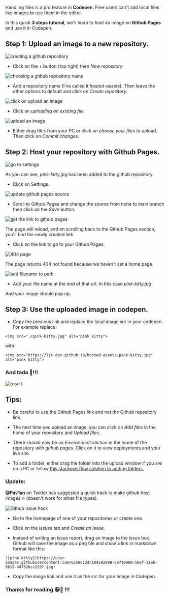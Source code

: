 

Handling files is a pro feature in **Codepen**. Free users can't add local files like images to use them in the editor.

In this quick **3 steps tutorial**, we'll learn to host an image on **Github Pages** and use it in Codepen.

## Step 1: Upload an image to a new repository.


![creating a github repository](/images/blog/a-quick-hack-to-use-local-images-in-codepen/0.jpg)

 - Click on the \+ button (top right) then *New repository*

![choosing a github repository name](/images/blog/a-quick-hack-to-use-local-images-in-codepen/1.jpg)

- Add a repository name (I've called it *hosted-assets*). Then leave the other options to default and click on *Create repository.*

![ click on upload an image](/images/blog/a-quick-hack-to-use-local-images-in-codepen/2.jpg)

* Click on *uploading an existing file.*

![ upload an image](/images/blog/a-quick-hack-to-use-local-images-in-codepen/3.jpg)

* Either drag files from your PC or click on *choose your files* to upload. Then click on *Commit changes*.

## Step 2: Host your repository with Github Pages.

![ go to settings](/images/blog/a-quick-hack-to-use-local-images-in-codepen/4.jpg)

As you can see, *pink-kitty.jpg* has been added to the github repository.

* Click on Settings.

![update github pages source](/images/blog/a-quick-hack-to-use-local-images-in-codepen/5.jpg)

* Scroll to Github Pages and change the source from none to main branch then click on the *Save* button.

![get the link to github pages](/images/blog/a-quick-hack-to-use-local-images-in-codepen/6.jpg)

The page will reload, and on scrolling back to the Github Pages section, you'll find the newly created link.

* Click on the link to go to your Github Pages.

![404 page](/images/blog/a-quick-hack-to-use-local-images-in-codepen/7.jpg)

The page returns 404 not found because we haven't set a home page.

![add filename to path](/images/blog/a-quick-hack-to-use-local-images-in-codepen/8.jpg)

* Add your file name at the end of that url. In this case *pink-kitty.jpg*

And your image should pop up.

## Step 3: Use the uploaded image in codepen.

* Copy the previous link and replace the local image src in your codepen. For example replace:

`<img src="./pink-kitty.jpg" alt="pink kitty">`

with:

`<img src="https://ljc-dev.github.io/hosted-assets/pink-kitty.jpg" alt="pink kitty">`

### And tada 🎉!!! 

![result](/images/blog/a-quick-hack-to-use-local-images-in-codepen/9.jpg)

## Tips:

* Be careful to use the Github Pages link and not the Github repository link.

* The next time you upload an image, you can click on *Add files* in the home of your repository and *Upload files.*

* There should now be an *Environment* section in the home of the repository with *github pages*. Click on it to view deployments and your live site.

* To add a folder, either drag the folder into the upload window if you are on a PC or follow [this stackoverflow solution to adding folders.](https://stackoverflow.com/questions/12258399/how-do-i-create-a-folder-in-a-github-repository)

### Update:

**@Pav1an** on Twitter has suggested a quick hack to make github host images 🔥 (doesn't work for other file types).

![Github issue hack ](/images/blog/a-quick-hack-to-use-local-images-in-codepen/10.jpg)

* Go to the homepage of one of your repositories or create one. 

* Click on the *Issues* tab and *Create an issue*.

* Instead of writing an issue report, drag an image to the issue box. Github will save the image as a png file and show a link in markdown format like this:

`![pink-kitty](https://user-images.githubusercontent.com/62596124/104592898-39710980-566f-11eb-8613-44762bcc233f.jpg)`

* Copy the image link and use it as the src for your image in Codepen. 

### Thanks for reading 😀🙏 !!!